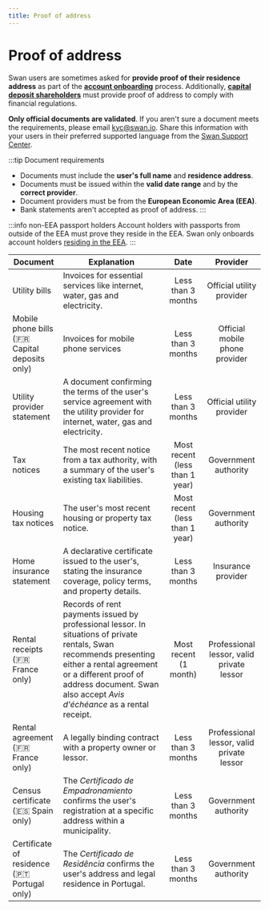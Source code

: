 ```yaml
---
title: Proof of address
---
```


# Proof of address

Swan users are sometimes asked for **provide proof of their residence address** as part of the [**account onboarding**](../../../topics/onboarding/index.mdx) process.
Additionally, [**capital deposit shareholders**](../../../topics/capital-deposits/index.mdx#shareholders) must provide proof of address to comply with financial regulations.

**Only official documents are validated**.
If you aren't sure a document meets the requirements, please email kyc@swan.io.
Share this information with your users in their preferred supported language from the [Swan Support Center](https://support.swan.io/hc/en-150/articles/14637750111133).

:::tip Document requirements
- Documents must include the **user's full name** and **residence address**.
- Documents must be issued within the **valid date range** and by the **correct provider**.
- Document providers must be from the **European Economic Area (EEA)**.
- Bank statements aren't accepted as proof of address.
:::

:::info non-EEA passport holders
Account holders with passports from outside of the EEA must prove they reside in the EEA.
Swan only onboards account holders [residing in the EEA](../../overview/country-coverage.mdx).
:::

| Document | Explanation | Date | Provider |
| --- | --- | :---: | :---: |
| Utility bills | Invoices for essential services like internet, water, gas and electricity. | Less than 3 months | Official utility provider |
| Mobile phone bills<br />(🇫🇷 Capital deposits only)  | Invoices for mobile phone services | Less than 3 months | Official mobile phone provider |
| Utility provider statement | A document confirming the terms of the user's service agreement with the utility provider for internet, water, gas and electricity.  | Less than 3 months | Official utility provider |
| Tax notices | The most recent notice from a tax authority, with a summary of the user's existing tax liabilities. | Most recent (less than 1 year) | Government authority |
| Housing tax notices | The user's most recent housing or property tax notice. | Most recent (less than 1 year) | Government authority |
| Home insurance statement | A declarative certificate issued to the user's, stating the insurance coverage, policy terms, and property details. | Less than 3 months | Insurance provider |
| Rental receipts<br />(🇫🇷 France only) | Records of rent payments issued by professional lessor. In situations of private rentals, Swan recommends presenting either a rental agreement or a different proof of address document. Swan also accept *Avis d'échéance* as a rental receipt. | Most recent (1 month) | Professional lessor, valid private lessor |
| Rental agreement<br />(🇫🇷 France only) | A legally binding contract with a property owner or lessor. | Less than 3 months | Professional lessor, valid private lessor |
| Census certificate<br />(🇪🇸 Spain only) | The *Certificado de Empadronamiento* confirms the user's registration at a specific address within a municipality. | Less than 3 months | Government authority |
| Certificate of residence<br />(🇵🇹 Portugal only) | The *Certificado de Residência* confirms the user's address and legal residence in Portugal. | Less than 3 months | Government authority |